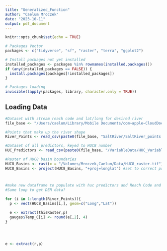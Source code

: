 ```yaml
---
title: "Generalized_Function"
author: "Caelum Mroczek"
date: "2023-10-11"
output: pdf_document
---
```


```r
knitr::opts_chunk$set(echo = TRUE)

# Packages Vector
packages <- c("tidyverse", "sf", "raster", "terra", "ggplot2")

# Install packages not yet installed
installed_packages <- packages %in% rownames(installed.packages())
if (any(installed_packages == FALSE)) {
  install.packages(packages[!installed_packages])
}

# Packages loading
invisible(lapply(packages, library, character.only = TRUE))
```


## Loading Data
```r
#Dataset with stream reach code and lat/long for desired river
file_base <- "/Users/caelum/Library/Mobile Documents/com~apple~CloudDocs/NAU/Research/AZBFI_Manuscript/"

#Points that make up the river shape
River_Points <- read_csv(paste0(file_base, "SaltRiver/SaltRiver_points.csv"))

#Dataset of all predictors, keyed to HUC8 number
HUC_Predictors <- read_csv(paste0(file_base, "/VariableData/HUC_Variables/HUC_Dataset.csv"))

#Raster of HUC8 basin boundaries
HUC8_Basins <- rast(x = "/Volumes/Mroczek,Caelum/Data/HUC8_raster.tif")
HUC8_Basins <- project(HUC8_Basins, "+proj=longlat") #set to correct projection
```


#
```r
#make new dataframe to populate with huc predictors and Reach Code and lat long
#Same loop to get DEM data?

for (i in 1:length(River_Points)){
  p <- vect(HUC8_Basins[i,], geom=c("Long","Lat"))
  
  e <- extract(thisRaster,p)
  gauges$Temp_C[i] <- round(e[,2], 4)
}




e <- extract(r,p)

```

